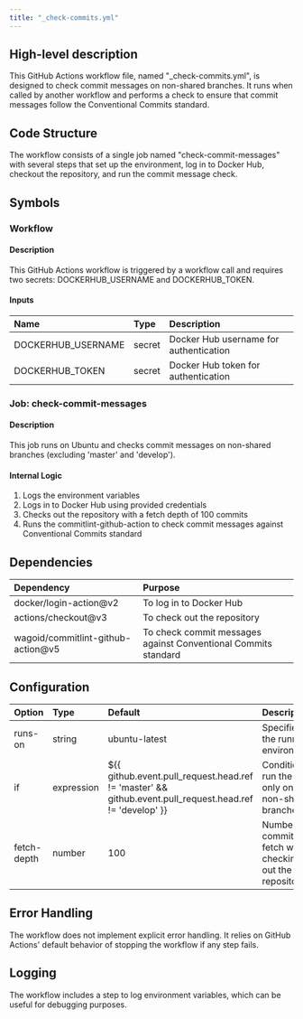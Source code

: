 ```yaml
---
title: "_check-commits.yml"
---
```


## High-level description
This GitHub Actions workflow file, named "_check-commits.yml", is designed to check commit messages on non-shared branches. It runs when called by another workflow and performs a check to ensure that commit messages follow the Conventional Commits standard.

## Code Structure
The workflow consists of a single job named "check-commit-messages" with several steps that set up the environment, log in to Docker Hub, checkout the repository, and run the commit message check.

## Symbols

### Workflow
#### Description
This GitHub Actions workflow is triggered by a workflow call and requires two secrets: DOCKERHUB_USERNAME and DOCKERHUB_TOKEN.

#### Inputs
| Name | Type | Description |
|:-----|:-----|:------------|
| DOCKERHUB_USERNAME | secret | Docker Hub username for authentication |
| DOCKERHUB_TOKEN | secret | Docker Hub token for authentication |

### Job: check-commit-messages
#### Description
This job runs on Ubuntu and checks commit messages on non-shared branches (excluding 'master' and 'develop').

#### Internal Logic
1. Logs the environment variables
2. Logs in to Docker Hub using provided credentials
3. Checks out the repository with a fetch depth of 100 commits
4. Runs the commitlint-github-action to check commit messages against Conventional Commits standard

## Dependencies
| Dependency | Purpose |
|:-----------|:--------|
| docker/login-action@v2 | To log in to Docker Hub |
| actions/checkout@v3 | To check out the repository |
| wagoid/commitlint-github-action@v5 | To check commit messages against Conventional Commits standard |

## Configuration
| Option | Type | Default | Description |
|:-------|:-----|:--------|:------------|
| runs-on | string | ubuntu-latest | Specifies the runner environment |
| if | expression | ${{ github.event.pull_request.head.ref != 'master' && github.event.pull_request.head.ref != 'develop' }} | Condition to run the job only on non-shared branches |
| fetch-depth | number | 100 | Number of commits to fetch when checking out the repository |

## Error Handling
The workflow does not implement explicit error handling. It relies on GitHub Actions' default behavior of stopping the workflow if any step fails.

## Logging
The workflow includes a step to log environment variables, which can be useful for debugging purposes.